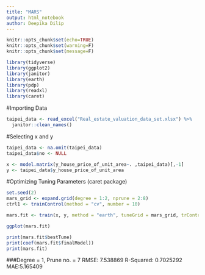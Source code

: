 ```yaml
---
title: "MARS"
output: html_notebook
author: Deepika Dilip
---
```


```r
knitr::opts_chunk$set(echo=TRUE)
knitr::opts_chunk$set(warning=F)
knitr::opts_chunk$set(message=F)
```

```r
library(tidyverse) 
library(ggplot2)
library(janitor)
library(earth)
library(pdp)
library(readxl)
library(caret)
```

#Importing Data
```r
taipei_data <- read_excel("Real_estate_valuation_data_set.xlsx") %>%
  janitor::clean_names()
```

#Selecting x and y
```r
taipei_data <- na.omit(taipei_data) 
taipei_data$no <- NULL

x <- model.matrix(y_house_price_of_unit_area~. ,taipei_data)[,-1]
y <- taipei_data$y_house_price_of_unit_area
```

#Optimizing Tuning Parameters (caret package)
```r
set.seed(2)
mars_grid <- expand.grid(degree = 1:2, nprune = 2:8)
ctrl1 <- trainControl(method = "cv", number = 10)

mars.fit <- train(x, y, method = "earth", tuneGrid = mars_grid, trControl = ctrl1)

ggplot(mars.fit)

print(mars.fit$bestTune)
print(coef(mars.fit$finalModel))
print(mars.fit)
```

###Degree = 1, Prune no. = 7
RMSE: 7.538869
R-Squared: 0.7025292
MAE:5.165409



